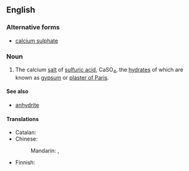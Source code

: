 ==English==

===Alternative forms===
* [[calcium sulphate]]

{{wikipedia}}

===Noun===
{{en-noun|head=[[calcium]] [[sulfate]]|-}}

# {{label|en|inorganic compound}} The calcium [[salt]] of [[sulfuric acid]], CaSO<sub>4</sub>, the [[hydrate|hydrates]] of which are known as [[gypsum]] or [[plaster of Paris]].

====See also====
* [[anhydrite]]

====Translations====
{{trans-top|calcium salt of sulfuric acid}}
* Catalan: {{t|ca|sulfat de calci|m}}
* Chinese:
*: Mandarin: {{t|cmn|硫酸鈣|sc=Hani}}, {{t+|cmn|硫酸钙|tr=liúsuān'gài|sc=Hani}}
{{trans-mid}}
* Finnish: {{t+|fi|kalsiumsulfaatti}}
{{trans-bottom}}